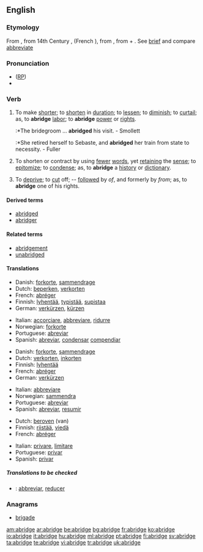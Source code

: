 ==English==

===Etymology===
From {{etyl|enm}} {{term|abregen||lang=enm}}, from 14th Century {{etyl|frm}} {{term|abregier||lang=frm}}, (French {{term|abréger||lang=fr}}), from {{LL.}} {{term|abbrevio||lang=la}}, from {{etyl|la}} {{term|ad||lang=la}} + {{term|brevio|brēvio|lang=la|shorten}}. See [[brief]] and compare [[abbreviate]]

===Pronunciation===
* ([[RP]]) {{IPA|/əˈbrɪdʒ/}}
*{{audio|en-us-abridge.ogg|Audio (US)}}

===Verb===
{{en-verb|abridg|ing}}

# {{transitive}} To make [[shorter]]; to [[shorten]] in [[duration]]; to [[lessen]]; to [[diminish]]; to [[curtail]]; as, to '''abridge''' [[labor]]; to '''abridge''' [[power]] or [[right]]s.
#:*The bridegroom ... '''abridged''' his visit. - Smollett
#:*She retired herself to Sebaste, and '''abridged''' her train from state to necessity. - Fuller
# {{transitive}} To shorten or contract by using [[fewer]] [[word]]s, yet [[retaining]] the [[sense]]; to [[epitomize]]; to [[condense]]; as, to '''abridge''' a [[history]] or [[dictionary]].
# {{transitive}} To [[deprive]]; to [[cut]] off; -- [[follow]]ed by ''of'', and formerly by ''from''; as, to '''abridge''' one of his rights.

====Derived terms====
* [[abridged]]
* [[abridger]]

====Related terms====
* [[abridgement]]
* [[unabridged]]

====Translations====
{{trans-top|'''to make shorter''' (1)}}
*Danish: [[forkorte]], [[sammendrage]]
*Dutch: [[beperken]], [[verkorten]]
*French: [[abréger]]
*Finnish: [[lyhentää]], [[typistää]], [[supistaa]]
*German: [[verkürzen]], [[kürzen]]
{{trans-mid}}
*Italian: [[accorciare]], [[abbreviare]], [[ridurre]]
*Norwegian: [[forkorte]]
*Portuguese: [[abreviar]]
*Spanish: [[abreviar]], [[condensar]] [[compendiar]]
{{trans-bottom}}

{{trans-top|'''to shorten or contract by using fewer words''' (2)}}
*Danish: [[forkorte]], [[sammendrage]]
*Dutch: [[verkorten]], [[inkorten]]
*Finnish: [[lyhentää]]
*French: [[abréger]]
*German: [[verkürzen]]
{{trans-mid}}
*Italian: [[abbreviare]]
*Norwegian: [[sammendra]]
*Portuguese: [[abreviar]]
*Spanish: [[abreviar]], [[resumir]]
{{trans-bottom}}

{{trans-top|'''to deprive''' (3)}}
*Dutch: [[beroven]] (van)
*Finnish: [[riistää]], [[viedä]]
*French: [[abréger]]
{{trans-mid}}
*Italian: [[privare]], [[limitare]]
*Portuguese: [[privar]]
*Spanish: [[privar]]
{{trans-bottom}}

=====Translations to be checked=====
{{checktrans}}
*{{ttbc|Interlingua}}: [[abbreviar]], [[reducer]]

===Anagrams===
*[[brigade]]

[[am:abridge]]
[[ar:abridge]]
[[be:abridge]]
[[bg:abridge]]
[[fr:abridge]]
[[ko:abridge]]
[[io:abridge]]
[[it:abridge]]
[[hu:abridge]]
[[ml:abridge]]
[[pt:abridge]]
[[fi:abridge]]
[[sv:abridge]]
[[ta:abridge]]
[[te:abridge]]
[[vi:abridge]]
[[tr:abridge]]
[[uk:abridge]]